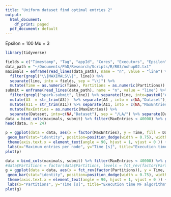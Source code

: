 ```yaml
---
title: "Uniform dataset find optimal entries 2"
output:
  html_document:
    df_print: paged
  pdf_document: default
---
```

Epsilon = 100
Mu = 3

```r
library(tidyverse)
```

```r
fields = c("Timestamp", "Tag", "appId", "Cores", "Executors", "Epsilon", "Mu", "Partitions1", "Partitions", "Time", "Load")
data_path = "~/Documents/PhD/Research/Scripts/R/R03/nohup02.txt"
maximals = enframe(read_lines(data_path), name = "n", value = "line") %>% select(line) %>% 
  filter(grepl("\\|MAXIMALS\\|", line)) %>%
  separate(line, into = fields, sep = "\\|") %>%
  mutate(Time = as.numeric(Time), Partitions = as.numeric(Partitions)) 
submit = enframe(read_lines(data_path), name = "n", value = "line") %>% select(line) %>% 
  filter(grepl("spark-submit", line)) %>% separate(line, into=paste0("A", 1:14), sep = "--") %>%
  mutate(A3  = str_trim(A3))  %>% separate(A3 , into = c(NA,"Dataset"), sep = " ") %>% 
  mutate(A11 = str_trim(A11)) %>% separate(A11, into = c(NA,"MaxEntries"), sep = " ") %>% 
  mutate(MaxEntries = as.numeric(MaxEntries)) %>%
  separate(Dataset, into=c(NA,"Dataset"), sep = "/LA/") %>% separate(Dataset, into=c("Dataset", NA), sep = "\\.")
data = bind_cols(maximals, submit) %>% filter(MaxEntries < 40000) %>% group_by(Dataset, MaxEntries) %>% summarise(Time = mean(Time)) 
head(data, n = 24)

p = ggplot(data = data, aes(x = factor(MaxEntries), y = Time, fill = Dataset)) +
 geom_bar(stat="identity", position=position_dodge(width = 0.75), width = 0.7) + 
 theme(axis.text.x = element_text(angle = 90, hjust = 1, vjust = 0 )) +
 labs(x="Maximum entries per node", y="Time [s]", title="Execution time MF algorithm", fill="Dataset") 
plot(p)

data = bind_cols(maximals, submit) %>% filter(MaxEntries < 40000) %>% group_by(Dataset, Partitions) %>% summarise(Time = mean(Time)) 
#data$Partitions = factor(data$Partitions, levels = fct_rev(factor(Partitions)))
g = ggplot(data = data, aes(x = fct_rev(factor(Partitions)), y = Time, fill = Dataset)) +
 geom_bar(stat="identity", position=position_dodge(width = 0.75), width = 0.7) + 
 theme(axis.text.x = element_text(angle = 90, hjust = 1, vjust = 0 )) +
 labs(x="Partitions", y="Time [s]", title="Execution time MF algorithm", fill="Dataset") 
plot(g)

```



